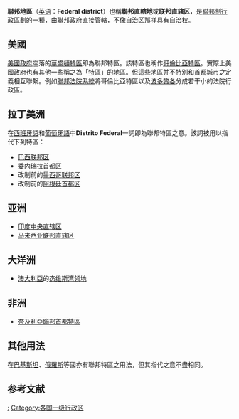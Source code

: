 {{Multiple issues|
{{Globalize|time=2020-07-28T14:37:07+00:00}}
{{Unreferenced|time=2020-07-28T14:37:07+00:00}}
}}
{{not|直轄市}}

'''聯邦地區'''（[[英语|英语]]：'''Federal district'''）也稱'''聯邦直轄地'''或'''联邦直辖区'''，是[[聯邦制|聯邦制]][[行政區劃|行政區劃]]的一種，由[[聯邦政府|聯邦政府]]直接管轄，不像[[自治区|自治区]]那样具有[[自治权|自治权]]。

== 美國 ==
[[美國政府|美國政府]]座落的[[華盛頓特區|華盛頓特區]]即為聯邦特區。該特區也稱作[[哥倫比亞特區|哥倫比亞特區]]。實際上美國政府也有其他一些稱之為「[[特區|特區]]」的地區。但這些地區并不特別和[[首都|首都]]城市之定義相互聯繫。例如[[聯邦法院系統|聯邦法院系統]]將哥倫比亞特區以及[[波多黎各|波多黎各]]分成若干小的法院行政區。

== 拉丁美洲 ==
在[[西班牙語|西班牙語]]和[[葡萄牙語|葡萄牙語]]中'''Distrito Federal'''一詞即為聯邦特區之意。該詞被用以指代下列特區：

*[[巴西|巴西]][[聯邦區_(巴西)|联邦区]] 
*[[委内瑞拉|委内瑞拉]][[首都區_(委內瑞拉)|首都区]]
*改制前的[[墨西哥|墨西哥]][[墨西哥聯邦特區|联邦区]]
*改制前的[[阿根廷|阿根廷]][[布宜諾斯艾利斯|首都区]]

== 亚洲 ==
*[[印度|印度]][[中央直辖区|中央直辖区]]
*[[马来西亚|马来西亚]][[联邦直辖区|联邦直辖区]]

== 大洋洲 ==
*[[澳大利亞|澳大利亞]]的[[杰维斯湾领地|杰维斯湾领地]]

== 非洲 ==
*[[奈及利亞|奈及利亞]][[聯邦首都特區_(奈及利亞)|聯邦首都特區]]

== 其他用法 ==
在[[巴基斯坦|巴基斯坦]]、[[俄羅斯|俄羅斯]]等國亦有聯邦特區之用法，但其指代之意不盡相同。

== 参考文献 ==
{{reflist}}

[[Category:聯邦制國家|:]]
[[Category:各国一级行政区|Category:各国一级行政区]]
